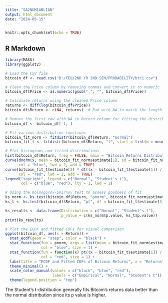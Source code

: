 ---
title: "SA2NUM1ABLIAN"
output: html_document
date: "2024-05-15"
---

```{r setup, include=FALSE}
knitr::opts_chunk$set(echo = TRUE)
```

## R Markdown

```{r }
library(MASS)
library(ggplot2)

# Load the CSV file
bitcoin_df <- read.csv("D:/FEU/2ND YR 2ND SEM/PROBABILITY/btc1.csv")

# Clean the Price column by removing commas and convert it to numeric
bitcoin_df$Price <- as.numeric(gsub(",", "", bitcoin_df$Price))

# Calculate returns using the cleaned Price column
returns <- diff(log(bitcoin_df$Price))
bitcoin_df$Return <- c(NA, returns)  # Pad with NA to match the length of the original data frame

# Remove the first row with NA in Return column for fitting the distribution
bitcoin_df <- bitcoin_df[-1, ]

# Fit various distribution functions
bitcoin_fit_norm <- fitdistr(bitcoin_df$Return, "normal")
bitcoin_fit_t <- fitdistr(bitcoin_df$Return, "t", start = list(m = mean(bitcoin_df$Return), s = sd(bitcoin_df$Return), df = 10))

# Plot histograms and fitted distributions
hist(bitcoin_df$Return, freq = FALSE, main = "Bitcoin Returns Distribution", xlab = "Returns", ylab = "Density", ylim = c(0, max(density(bitcoin_df$Return)$y)*1.5))
curve(dnorm(x, mean = bitcoin_fit_norm$estimate[1], sd = bitcoin_fit_norm$estimate[2]), 
      col = "blue", lwd = 2, add = TRUE)
curve(bitcoin_fit_t$estimate[2] * dt((x - bitcoin_fit_t$estimate[1]) / bitcoin_fit_t$estimate[2], df = bitcoin_fit_t$estimate[3]), 
      col = "red", lwd = 2, add = TRUE)
legend("topright", legend = c("Normal", "Student's t"), 
       col = c("blue", "red"), lty = 1, lwd = 2)

# Using the Kolmogorov-Smirnov test to assess goodness of fit
ks_norm <- ks.test(bitcoin_df$Return, "pnorm", bitcoin_fit_norm$estimate[1], bitcoin_fit_norm$estimate[2])
ks_t <- ks.test(bitcoin_df$Return, "pt", df = bitcoin_fit_t$estimate[3])

ks_results <- data.frame(Distribution = c("Normal", "Student's t"),
                         p_value = c(ks_norm$p.value, ks_t$p.value))
print(ks_results)

# Plot the ECDF and fitted CDFs for visual comparison
ggplot(bitcoin_df, aes(x = Return)) +
  stat_ecdf(geom = "step", color = "black") +
  stat_function(fun = pnorm, args = list(mean = bitcoin_fit_norm$estimate[1], sd = bitcoin_fit_norm$estimate[2]), 
                col = "blue", size = 1) +
  stat_function(fun = function(x) pt((x - bitcoin_fit_t$estimate[1]) / bitcoin_fit_t$estimate[2], df = bitcoin_fit_t$estimate[3]),
                col = "red", size = 1) +
  labs(title = "ECDF and Fitted CDFs of Bitcoin Returns", x = "Returns", y = "ECDF/CDF") +
  theme_minimal() +
  scale_color_manual(values = c("black", "blue", "red"), 
                     labels = c("Empirical", "Normal", "Student's t")) +
  theme(legend.position = "top")

```
The Student's t-distribution generally fits Bitcoin's returns data better than the normal distribution since its p value is higher.